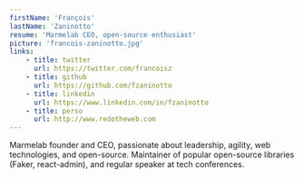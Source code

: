 ```yaml
---
firstName: 'François'
lastName: 'Zaninotto'
resume: 'Marmelab CEO, open-source enthusiast'
picture: 'francois-zaninotto.jpg'
links:
    - title: twitter
      url: https://twitter.com/francoisz
    - title: github
      url: https://github.com/fzaninotto
    - title: linkedin
      url: https://www.linkedin.com/in/fzaninotto
    - title: perso
      url: http://www.redotheweb.com
---
```


Marmelab founder and CEO, passionate about leadership, agility, web technologies, and open-source. Maintainer of popular open-source libraries (Faker, react-admin), and regular speaker at tech conferences.
